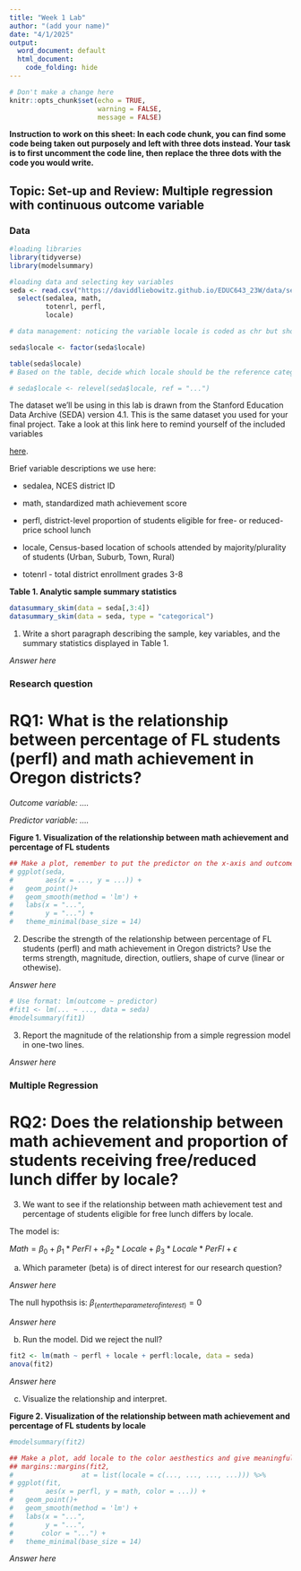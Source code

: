 ```yaml
---
title: "Week 1 Lab"
author: "(add your name)"
date: "4/1/2025"
output:
  word_document: default
  html_document:
    code_folding: hide
---
```


```r
# Don't make a change here
knitr::opts_chunk$set(echo = TRUE,
                      warning = FALSE,
                      message = FALSE)
```

**Instruction to work on this sheet: In each code chunk, you can find some code being taken out purposely and left with three dots instead. Your task is to first uncomment the code line, then replace the three dots with the code you would write.**

## Topic: Set-up and Review: Multiple regression with continuous outcome variable 

### Data 

```r
#loading libraries
library(tidyverse)
library(modelsummary)
```


```r
#loading data and selecting key variables
seda <- read.csv("https://daviddliebowitz.github.io/EDUC643_23W/data/seda.csv") %>%
  select(sedalea, math,
         totenrl, perfl, 
         locale)
```


```r
# data management: noticing the variable locale is coded as chr but should be changed to factor

seda$locale <- factor(seda$locale)

table(seda$locale)
# Based on the table, decide which locale should be the reference category and change the code

# seda$locale <- relevel(seda$locale, ref = "...")
```

The dataset we'll be using in this lab is drawn from the Stanford Education Data Archive (SEDA) version 4.1. This is the same dataset you used for your final project. Take a look at this link here to remind yourself of the included variables 

[here](https://daviddliebowitz.github.io/EDUC643_23W/assignments/assignment_6.html). 

Brief variable descriptions we use here:

 - sedalea, NCES district ID
 
 - math, standardized math achievement score
 
 - perfl, district-level proportion of students eligible for free- or reduced-price school lunch
 
 - locale, Census-based location of schools attended by majority/plurality of students (Urban, Suburb, Town, Rural)
 
 - totenrl - total district enrollment grades 3-8

**Table 1. Analytic sample summary statistics**

```r
datasummary_skim(data = seda[,3:4])
datasummary_skim(data = seda, type = "categorical")
```

1. Write a short paragraph describing the sample, key variables, and the summary statistics displayed in Table 1.

*Answer here*

### Research question 

# RQ1: What is the relationship between percentage of FL students (perfl) and math achievement in Oregon districts? 

*Outcome variable: ....*

*Predictor variable: ....*

**Figure 1. Visualization of the relationship between math achievement and percentage of FL students**

```r
## Make a plot, remember to put the predictor on the x-axis and outcome variable on the y-axis
# ggplot(seda,
#        aes(x = ..., y = ...)) +
#   geom_point()+
#   geom_smooth(method = 'lm') +
#   labs(x = "...",
#        y = "...") +
#   theme_minimal(base_size = 14) 
```

2. Describe the strength of the relationship between percentage of FL students (perfl) and math achievement in Oregon districts? Use the terms strength, magnitude, direction, outliers, shape of curve (linear or othewise).

*Answer here*


```r
# Use format: lm(outcome ~ predictor)
#fit1 <- lm(... ~ ..., data = seda)
#modelsummary(fit1)
```

3. Report the magnitude of the relationship from a simple regression model in one-two lines.

*Answer here*

### Multiple Regression

# RQ2: Does the relationship between math achievement and proportion of students receiving free/reduced lunch differ by locale?

3. We want to see if the relationship between math achievement test and percentage of students eligible for free lunch differs by locale. 

The model is:

$Math = \beta_0 + \beta_1*PerFl + + \beta_2*Locale + \beta_3*Locale*PerFl + \epsilon$


a. Which parameter (beta) is of direct interest for our research question?

*Answer here*

The null hypothsis is: 
$\beta_{(enter the parameter of interest)} = 0$

*Answer here*

b. Run the model. Did we reject the null?

```r
fit2 <- lm(math ~ perfl + locale + perfl:locale, data = seda)
anova(fit2)
```

*Answer here*

c. Visualize the relationship and interpret.

**Figure 2. Visualization of the relationship between math achievement and percentage of FL students by locale**

```r
#modelsummary(fit2)

## Make a plot, add locale to the color aesthestics and give meaningful names
## margins::margins(fit2,
#                 at = list(locale = c(..., ..., ..., ...))) %>% 
# ggplot(fit,
#        aes(x = perfl, y = math, color = ...)) +
#   geom_point()+
#   geom_smooth(method = 'lm') +
#   labs(x = "...",
#        y = "...",
#       color = "...") +
#   theme_minimal(base_size = 14) 
```

*Answer here*
